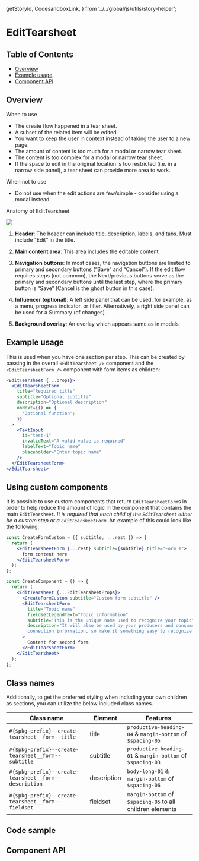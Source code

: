   getStoryId,
  CodesandboxLink,
} from '../../global/js/utils/story-helper';

# EditTearsheet

## Table of Contents

- [Overview](#overview)
- [Example usage](#example-usage)
- [Component API](#component-api)

## Overview

When to use

- The create flow happened in a tear sheet.
- A subset of the related item will be edited.
- You want to keep the user in context instead of taking the user to a new page.
- The amount of content is too much for a modal or narrow tear sheet.
- The content is too complex for a modal or narrow tear sheet.
- If the space to edit in the original location is too restricted (i.e. in a
  narrow side panel), a tear sheet can provide more area to work.

When not to use

- Do not use when the edit actions are few/simple - consider using a modal
  instead.

Anatomy of EditTearsheet

<img src={editTearsheetAnatomy} />

1. **Header**: The header can include title, description, labels, and tabs. Must
   include “Edit” in the title.

2. **Main content area**: This area includes the editable content.

3. **Navigation buttons**: In most cases, the navigation buttons are limited to
   primary and secondary buttons (“Save” and “Cancel”). If the edit flow
   requires steps (not common), the Next/previous buttons serve as the primary
   and secondary buttons until the last step, where the primary button is “Save”
   (Cancel is the ghost button in this case).

4. **Influencer (optional)**: A left side panel that can be used, for example,
   as a menu, progress indicator, or filter. Alternatively, a right side panel
   can be used for a Summary (of changes).

5. **Background overlay**: An overlay which appears same as in modals

## Example usage

<Canvas>
  <Story id={getStoryId(EditTearsheet.displayName, 'multi-form-tearsheet')} />
</Canvas>

This is used when you have one section per step. This can be created by passing
in the overall `<EditTearsheet />` component and the `<EditTearsheetForm />`
component with form items as children:

```jsx
<EditTearsheet {...props}>
  <EditTearsheetForm
    title="Required title"
    subtitle="Optional subtitle"
    description="Optional description"
    onNext={() => {
      'Optional function';
    }}
  >
    <TextInput
      id="test-1"
      invalidText="A valid value is required"
      labelText="Topic name"
      placeholder="Enter topic name"
    />
  </EditTearsheetForm>
</EditTearsheet>
```

## Using custom components

It is possible to use custom components that return `EditTearsheetForm`s in
order to help reduce the amount of logic in the component that contains the main
`EditTearsheet`. _It is required that each child of the `EditTearsheet` either
be a custom step or a `EditTearsheetForm`_. An example of this could look like
the following:

```jsx
const CreateFormCustom = ({ subtitle, ...rest }) => {
  return (
    <EditTearsheetForm {...rest} subtitle={subtitle} title="Form 1">
      form content here
    </EditTearsheetForm>
  );
};

const CreateComponent = () => {
  return (
    <EditTearsheet {...EditTearsheetProps}>
      <CreateFormCustom subtitle="Custom form subtitle" />
      <EditTearsheetForm
        title="Topic name"
        fieldsetLegendText="Topic information"
        subtitle="This is the unique name used to recognize your topic"
        description="It will also be used by your producers and consumers as part of the
        connection information, so make it something easy to recognize."
      >
        Content for second form
      </EditTearsheetForm>
    </EditTearsheet>
  );
};
```

## Class names

Additionally, to get the preferred styling when including your own children as
sections, you can utilize the below included class names.

| Class name                                            | Element     | Features                                                   |
| ----------------------------------------------------- | ----------- | ---------------------------------------------------------- |
| `#{$pkg-prefix}--create-tearsheet__form--title`       | title       | `productive-heading-04` & `margin-bottom` of `$spacing-05` |
| `#{$pkg-prefix}--create-tearsheet__form--subtitle`    | subtitle    | `productive-heading-01` & `margin-bottom` of `$spacing-03` |
| `#{$pkg-prefix}--create-tearsheet__form--description` | description | `body-long-01` & `margin-bottom` of `$spacing-06`          |
| `#{$pkg-prefix}--create-tearsheet__form--fieldset`    | fieldset    | `margin-bottom` of `$spacing-05` to all children elements  |

## Code sample

<CodesandboxLink exampleDirectory="EditTearsheet" />

## Component API

<ArgsTable />
